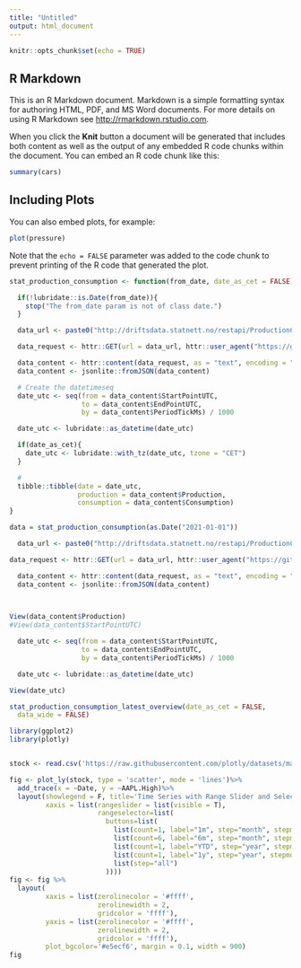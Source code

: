 ```yaml
---
title: "Untitled"
output: html_document
---
```


```r
knitr::opts_chunk$set(echo = TRUE)
```

## R Markdown

This is an R Markdown document. Markdown is a simple formatting syntax for authoring HTML, PDF, and MS Word documents. For more details on using R Markdown see <http://rmarkdown.rstudio.com>.

When you click the **Knit** button a document will be generated that includes both content as well as the output of any embedded R code chunks within the document. You can embed an R code chunk like this:

```r
summary(cars)
```

## Including Plots

You can also embed plots, for example:

```r
plot(pressure)
```

Note that the `echo = FALSE` parameter was added to the code chunk to prevent printing of the R code that generated the plot.

```r
stat_production_consumption <- function(from_date, date_as_cet = FALSE){

  if(!lubridate::is.Date(from_date)){
    stop("The from_date param is not of class date.")
  }

  data_url <- paste0("http://driftsdata.statnett.no/restapi/ProductionConsumption/GetData?From=", from_date)

  data_request <- httr::GET(url = data_url, httr::user_agent("https://github.com/krose/statnettapi"))

  data_content <- httr::content(data_request, as = "text", encoding = "UTF-8")
  data_content <- jsonlite::fromJSON(data_content)

  # Create the datetimeseq
  date_utc <- seq(from = data_content$StartPointUTC,
                  to = data_content$EndPointUTC,
                  by = data_content$PeriodTickMs) / 1000

  date_utc <- lubridate::as_datetime(date_utc)

  if(date_as_cet){
    date_utc <- lubridate::with_tz(date_utc, tzone = "CET")
  }

  #
  tibble::tibble(date = date_utc,
                 production = data_content$Production,
                 consumption = data_content$Consumption)
}
```
```r
data = stat_production_consumption(as.Date("2021-01-01"))
```
```r
  data_url <- paste0("http://driftsdata.statnett.no/restapi/ProductionConsumption/GetData?From=", as.Date("2021-09-19"))

data_request <- httr::GET(url = data_url, httr::user_agent("https://github.com/krose/statnettapi"))

  data_content <- httr::content(data_request, as = "text", encoding = "UTF-8")
  data_content <- jsonlite::fromJSON(data_content)

 

View(data_content$Production)
#View(data_content$StartPointUTC)
```
```r
  date_utc <- seq(from = data_content$StartPointUTC,
                  to = data_content$EndPointUTC,
                  by = data_content$PeriodTickMs) / 1000

  date_utc <- lubridate::as_datetime(date_utc)
```
```r
View(date_utc)
```
```r
stat_production_consumption_latest_overview(date_as_cet = FALSE,
  data_wide = FALSE)
```





```r
library(ggplot2)
library(plotly)


stock <- read.csv('https://raw.githubusercontent.com/plotly/datasets/master/finance-charts-apple.csv')

fig <- plot_ly(stock, type = 'scatter', mode = 'lines')%>%
  add_trace(x = ~Date, y = ~AAPL.High)%>%
  layout(showlegend = F, title='Time Series with Range Slider and Selectors',
         xaxis = list(rangeslider = list(visible = T),
                      rangeselector=list(
                        buttons=list(
                          list(count=1, label="1m", step="month", stepmode="backward"),
                          list(count=6, label="6m", step="month", stepmode="backward"),
                          list(count=1, label="YTD", step="year", stepmode="todate"),
                          list(count=1, label="1y", step="year", stepmode="backward"),
                          list(step="all")
                        ))))
fig <- fig %>%
  layout(
         xaxis = list(zerolinecolor = '#ffff',
                      zerolinewidth = 2,
                      gridcolor = 'ffff'),
         yaxis = list(zerolinecolor = '#ffff',
                      zerolinewidth = 2,
                      gridcolor = 'ffff'),
         plot_bgcolor='#e5ecf6', margin = 0.1, width = 900)
fig
```

